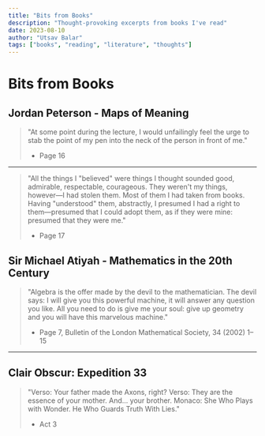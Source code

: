 ```yaml
---
title: "Bits from Books"
description: "Thought-provoking excerpts from books I've read"
date: 2023-08-10
author: "Utsav Balar"
tags: ["books", "reading", "literature", "thoughts"]
---
```


# Bits from Books

## Jordan Peterson - Maps of Meaning

> "At some point during the lecture, I would unfailingly feel the urge
> to stab the point of my pen into the neck of the person in front of me."
>
> - Page 16

---

> "All the things I "believed" were things I thought sounded good, admirable,
> respectable, courageous. They weren't my things, however—I had stolen them. Most of
> them I had taken from books. Having "understood" them, abstractly, I presumed I had a
> right to them—presumed that I could adopt them, as if they were mine: presumed that
> they were me."
>
> - Page 17

## Sir Michael Atiyah - Mathematics in the 20th Century

> "Algebra is the offer made by the devil to the mathematician. The
> devil says: I will give you this powerful machine, it will answer any
> question you like. All you need to do is give me your soul: give up
> geometry and you will have this marvelous machine."
>
> - Page 7, Bulletin of the London Mathematical Society, 34 (2002) 1–15

---

## Clair Obscur: Expedition 33

> "Verso: Your father made the Axons, right?
> Verso: They are the essence of your mother. And... your brother.
> Monaco: She Who Plays with Wonder. He Who Guards Truth With Lies."
>
> - Act 3

